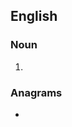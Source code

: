 ==English==

===Noun===
{{head|en|noun plural form}}

# {{plural of|handout|lang=en}}

===Anagrams===
* {{anagrams|en|hands out|thousand}}